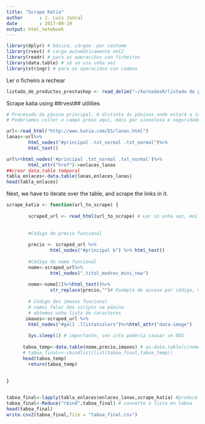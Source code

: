 ```yaml
---
title: "Scrape Katia"
author      : J. Luis Juncal
date        : 2017-09-19
output: html_notebook
---
```




```r
library(dplyr) # básico, cárgoo  por costume
library(rvest) # carga automáticamente xml2
library(readr) # para as operacións con ficheiros
library(data.table) # só se usa unha vez
library(stringr) # para as operacións con cadeas

```

Ler o ficheiro a rechear 

```r
listado_de_productos_prestashop <- read_delim("~/XornadasR/listado de productos prestashop.csv", ";", escape_double = FALSE, trim_ws = TRUE)
```

Scrape katia using ##rvest## utilities

```r
# Procesado da páxina principal, é distinta ás páxinas onde estará a información. 
# Poderiamos coller o campo prezo aquí, máis por sinxeleza e seguridade farémolo todo na mesma función

url<-read_html("http://www.katia.com/ES/lanas.html")
lanas<-url%>% 
        html_nodes("#principal .txt_normal .txt_normal")%>%
        html_text()

url%>%html_nodes('#principal .txt_normal .txt_normal')%>%
        html_attr("href")->enlaces_lanas
##crear data.table temporal
tabla_enlaces<-data.table(lanas,enlaces_lanas)
head(tabla_enlaces)
```



Next, we have to iterate over the table, and scrape the links in it.
```r
scrape_katia <- function(url_to_scrape) {
        
        scraped_url <- read_html(url_to_scrape) # Ler só unha vez, moi importante
        
        
        #Código de precio funcional
        
        precio <- scraped_url %>%
                html_nodes("#principal b") %>% html_text()
        
        #Código do nome funcional
        nome<-scraped_url%>%
                html_nodes(".titol_modrev_mini_new")
        
        nome<-nome[1]%>%html_text()%>%
                str_replace(precio,"")# Exemplo de acceso por código, non por CSS Selectors
        
        # Código das imaxes funcional
        # vamos falar dos scripts na páxina
        # obtemos unha lista de caracteres
       imaxes<-scraped_url %>%
        html_nodes("#gal1 .llistatcolors")%>%html_attr("data-image")
       
        Sys.sleep(1) # importante, sen isto podería causar un DOS
      
      taboa_temp<-data.table(nome,precio,imaxes) # as.data.table(c(nome,precio,imaxes)) daría como resultado un matriz 16x1
      # taboa_final<<-rbindlist(list(taboa_final,taboa_temp))
      head(taboa_temp)
        return(taboa_temp)
      
       
}


taboa_final<-lapply(tabla_enlaces$enlaces_lanas,scrape_katia) #produce unha lista, executar con coidado que é moi lenta
taboa_final<-Reduce("rbind",taboa_final) # converte a lista en taboa
head(taboa_final)
write.csv2(taboa_final,file = "taboa_final.csv")
```